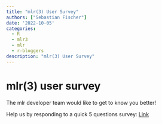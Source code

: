 ```yaml
---
title: "mlr(3) User Survey"
authors: ["Sebastian Fischer"]
date: '2022-10-05'
categories:
  - R
  - mlr3
  - mlr
  - r-bloggers
description: "mlr(3) User Survey"
---
```


# mlr(3) user survey

The mlr developer team would like to get to know you better!

Help us by responding to a quick 5 questions survey: [Link](https://docs.google.com/forms/d/e/1FAIpQLSdqgWjGrmaENtj_MO1dQcTDovJkmCgughr4_pR4SohPQeHqTA/viewform)


